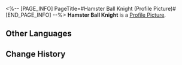 <%-- [PAGE_INFO]
PageTitle=#Hamster Ball Knight (Profile Picture)#
[END_PAGE_INFO] --%>
{{Item Infobox
|title       = Hamster Ball Knight
|id          = 202015
|image       = Profile Picture Hamster Ball Knight.png{{subst:void|<!--$UPLOAD:<<SpriteOutput/ItemFigures/AvatarHead/IconHead_202015.png>-<Profile Picture Hamster Ball Knight.png>-<Item Icons>>-->}}
|type        = Profile Picture
|invCategory = 
|rarity      = 4
|effect      = 
|description = A smug Hamster Ball Knight.
|source1     = [[Obtainable by completing the Fast & Furynuts challenge.]]
}}
{{Description|''"Hah! Ready to take on the challenge? I'll be waiting for you at the finish line!"''}}
'''Hamster Ball Knight''' is a [[Profile Picture]].

==Other Languages==
{{Other Languages
|en   = Hamster Ball Knight
|zhs  = 仓鼠球骑士
|zht  = 倉鼠球騎士
|ja   = ハムスターボールの騎士
|ko   = 햄스터볼 기사
|es   = Caballero Bola de Hámster
|fr   = Turbo-hamster
|ru   = Хомяк-рыцарь
|th   = อัศวินบอลแฮมสเตอร์
|vi   = Kỵ Sĩ Bóng Hamster
|de   = Hamsterball-Ritter
|id   = Kesatria Bola Hamster
|pt   = Cavaleiro Bola de Hamster
}}

==Change History==
{{Change History|2.1}}